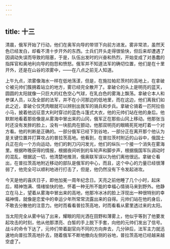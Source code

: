 ```yaml
---
---
---
```

title: 十三
---



清晨，俄军开始了行动，他们在奥军向导的带领下向前方进发。雾非常浓，虽然天色已经发白，却看不清十步开外的东西。士兵们开头走得很愉快，但后来却遭遇了因调动失误而导致的阻塞，于是，队伍出发时的兴奋和热烈，开始变成了对愚蠢的指挥官和奥地利向导的抱怨和愤怒。俄军并不知道法军的确切位置，他们是在十里开外，还是在山谷的浓雾中，——在八点之前无人知道。

上午九点，浓雾像海水一样在低地荡漾，但是，在施拉帕尼茨村的高地上，在拿破仑被元帅们簇拥着站立的地方，雾已经完全散开了。拿破仑的头上是明亮的蓝天，圆圆的太阳就像一只巨大的红色空心气球，在乳白色的雾海上飘荡。拿破仑本人和参谋人员，以及全部的法军，并不在小河那边的低地里，而在这边，他们离我们如此之近，拿破仑仅凭肉眼就可以辨别出我军的骑兵和步兵。拿破仑骑着一匹阿拉伯小马，披着他远征意大利时穿过的蓝色斗篷式大衣，他的元帅们站在他的身后。他默默地看着那些像是从雾海中冒出来的山冈，俄军正在那些山冈上移动。他那张当时还没有发胖的脸上，没有一块肌肉在颤动，他那双明亮的眼睛死死地盯着一个对方看。他的判断是正确的。一部分俄军已经下到谷地，一部分正在离开那个他认为是关键位置并打算攻占的普拉茨高地。他看到，在普拉茨村附近的山谷中，俄国士兵正在向一个方向运动，他们的刺刀闪闪发光，他们的纵队一个接一个消失在雾海里。根据昨晚获得的情报，根据夜间听到的车轮声和脚步声，根据俄国军队调动时的混乱，根据这一切，他清楚地推测，俄奥联军误以为他们离他很远。拿破仑看出，在普拉茨高地附近移动的部队是俄军的中心，而且，这个中心的力量已经很薄弱了，他完全可以顺利地进行打击了，但是，他仍然没有下令发起进攻。

今天是他的喜庆日子，即他加冕一周年纪念日。天亮之前他睡了几个小时，起床后，精神饱满、情绪愉快的他，怀着一种无所不能的幸福心情骑马来到野外。他静立在马上，望着从雾海中冒出来的高地，他那冷冰冰的脸上浮现出一种很特别的幸福神情，就像是恋爱中的幸运少年所常常流露出来的自得。元帅们站在他的身后，不敢去分散他的注意力。他时而看看普拉茨高地，时而看看从雾里透过来的太阳。

当太阳完全从雾中钻了出来，耀眼的阳光洒在田野和薄雾上，他似乎等到了他要发起攻击的时刻，他从他那漂亮、白皙的手上脱下手套，向他的元帅们发出了信号。战斗的命令下达了，元帅们带着副官向不同的方向奔去，几分钟后，法军主力就迅速地向普拉茨高地扑去，随着俄军不断地撤向左侧的谷地，普拉茨高地已经越来越空虚了。